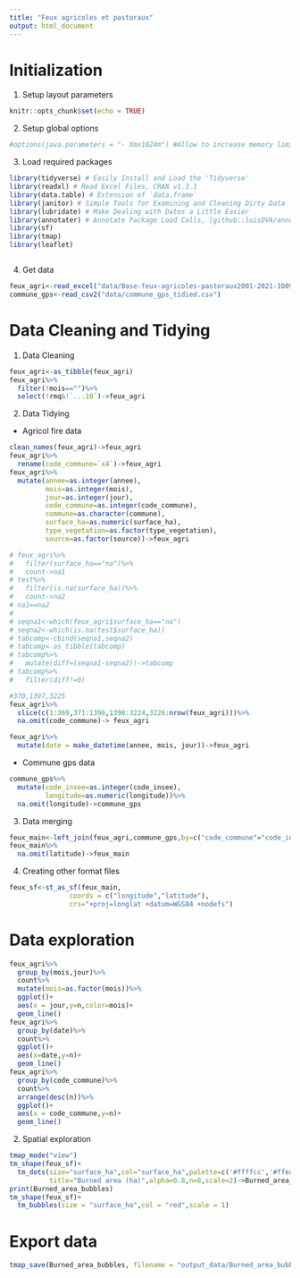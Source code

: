 ```yaml
---
title: "Feux agricoles et pastoraux"
output: html_document
---
```


# Initialization

1.  Setup layout parameters

```r
knitr::opts_chunk$set(echo = TRUE)
```

2.  Setup global options

```r
#options(java.parameters = "- Xmx1024m") #Allow to increase memory limit
```

3.  Load required packages

```r
library(tidyverse) # Easily Install and Load the 'Tidyverse'
library(readxl) # Read Excel Files, CRAN v1.3.1 
library(data.table) # Extension of `data.frame`
library(janitor) # Simple Tools for Examining and Cleaning Dirty Data
library(lubridate) # Make Dealing with Dates a Little Easier
library(annotater) # Annotate Package Load Calls, [github::luisDVA/annotater] v0.1.3
library(sf)
library(tmap)
library(leaflet)



```

4.  Get data

```r
feux_agri<-read_excel("data/Base-feux-agricoles-pastoraux2001-2021-10092021.xlsx",sheet = 1)
commune_gps<-read_csv2("data/commune_gps_tidied.csv")
```

# Data Cleaning and Tidying

1.  Data Cleaning

```r
feux_agri<-as_tibble(feux_agri)
feux_agri%>%
  filter(!mois=="")%>%
  select(!rmq&!`...10`)->feux_agri
```

2.  Data Tidying

-   Agricol fire data

```r
clean_names(feux_agri)->feux_agri
feux_agri%>%
  rename(code_commune=`x4`)->feux_agri
feux_agri%>%
  mutate(annee=as.integer(annee),
         mois=as.integer(mois),
         jour=as.integer(jour),
         code_commune=as.integer(code_commune),
         commune=as.character(commune),
         surface_ha=as.numeric(surface_ha),
         type_vegetation=as.factor(type_vegetation),
         source=as.factor(source))->feux_agri

# feux_agri%>%
#   filter(surface_ha=="na")%>%
#   count->na1
# test%>%
#   filter(is.na(surface_ha))%>%
#   count->na2
# na1==na2
# 
# seqna1<-which(feux_agri$surface_ha=="na")
# seqna2<-which(is.na(test$surface_ha))
# tabcomp<-cbind(seqna1,seqna2)
# tabcomp<-as_tibble(tabcomp)
# tabcomp%>%
#   mutate(diff=(seqna1-seqna2))->tabcomp
# tabcomp%>%
#   filter(diff!=0)

#370,1397,3225
feux_agri%>%
  slice(c(1:369,371:1396,1398:3224,3226:nrow(feux_agri)))%>%
  na.omit(code_commune)-> feux_agri

feux_agri%>% 
  mutate(date = make_datetime(annee, mois, jour))->feux_agri

```

-   Commune gps data

```r
commune_gps%>%
  mutate(code_insee=as.integer(code_insee),
         longitude=as.numeric(longitude))%>%
  na.omit(longitude)->commune_gps
```

3.  Data merging

```r
feux_main<-left_join(feux_agri,commune_gps,by=c("code_commune"="code_insee"))
feux_main%>%
  na.omit(latitude)->feux_main

```

4.  Creating other format files

```r
feux_sf<-st_as_sf(feux_main,
               coords = c("longitude","latitude"),
               crs="+proj=longlat +datum=WGS84 +nodefs")
```

# Data exploration

```r
feux_agri%>%
  group_by(mois,jour)%>%
  count%>%
  mutate(mois=as.factor(mois))%>%
  ggplot()+
  aes(x = jour,y=n,color=mois)+
  geom_line()
feux_agri%>%
  group_by(date)%>%
  count%>%
  ggplot()+
  aes(x=date,y=n)+
  geom_line()
feux_agri%>%
  group_by(code_commune)%>%
  count%>%
  arrange(desc(n))%>%
  ggplot()+
  aes(x = code_commune,y=n)+
  geom_line()
```

2.  Spatial exploration

```r
tmap_mode("view")
tm_shape(feux_sf)+
  tm_dots(size="surface_ha",col="surface_ha",palette=c('#ffffcc','#ffeda0','#fed976','#feb24c','#fd8d3c','#fc4e2a','#e31a1c','#b10026'),
          title="Burned area (ha)",alpha=0.8,n=8,scale=2)->Burned_area_bubbles
print(Burned_area_bubbles)
tm_shape(feux_sf)+
  tm_bubbles(size = "surface_ha",col = "red",scale = 1)
```

# Export data

```r
tmap_save(Burned_area_bubbles, filename = "output_data/Burned_area_bubbles.html")
```
